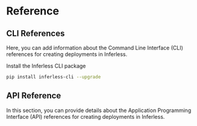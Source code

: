 # Reference

## CLI References

Here, you can add information about the Command Line Interface (CLI) references for creating deployments in Inferless.

Install the Inferless CLI package

```bash
pip install inferless-cli --upgrade
```

## API Reference

In this section, you can provide details about the Application Programming Interface (API) references for creating deployments in Inferless.